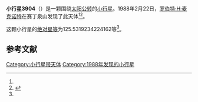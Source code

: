 {{Infobox planet
| bgcolour = #FFFFC0
| name = 3904 Honda
| symbol = 
| image = 
| caption = 
| discovery = yes
| discovery_ref = 
| discoverer = [[罗伯特·H·麦克诺特|罗伯特·H·麦克诺特]]
| discovery_site = [[赛丁泉山|赛丁泉山]] 
| discovered = 1988年2月22日
| designations = yes
| mp_name = 
| named_after = 
| alt_names = 1988 DQ/ 1939 CC1 / 1947 CG / 1951 CN1
| mp_category = [[主带小行星|主带小行星]]
| orbit_ref = <ref name="a">[http://ssd.jpl.nasa.gov/sbdb.cgi?sstr=3904 3904 Honda] {{Wayback|url=http://ssd.jpl.nasa.gov/sbdb.cgi?sstr=3904 |date=20210811143721 }}，小行星數據庫瀏覽器（JPL Small-Body Database Browser）－[[美国国家航空航天局|美国国家航空航天局]]喷气推进实验室</ref>
| epoch = 2456400.5 (2013年4月18日更新)
| aphelion = {{convert|2.805647946978707|AU|km|3|abbr=on|lk=out}}
| perihelion = {{convert|2.307965957722882|AU|km|3|abbr=on}}
| semimajor = {{convert|2.556806952350795|AU|km|3|abbr=on}}
| eccentricity = 0.097324905
| period = 1493.29405 [[日|日]]<br />4.09[[儒略年|儒略年]]
| avg_speed = 
| inclination = 14.98990736184197
| asc_node = 312.3822699474118
| mean_anomaly = 
| arg_peri = 125.5319234224162
| satellites = 
| physical_characteristics = yes
| dimensions = 
| mass = 
| density = 
| surface_grav = 
| escape_velocity = 
| sidereal_day = 
| axial_tilt = 
| pole_ecliptic_lat = 
| pole_ecliptic_lon = 
| albedo = 
| temperatures= 
| temp_name1 = 
| mean_temp_1 = 
| max_temp_1 = 
| temp_name2 = 
| max_temp_2 = 
| spectral_type = 
| abs_magnitude = 125.5319234224162
}}

'''小行星3904'''（{{lang-en|3904 Honda}}）是一颗围绕[[太阳|太阳]][[公转|公转]]的[[小行星|小行星]]。1988年2月22日，[[罗伯特·H·麦克诺特|罗伯特·H·麦克诺特]]在赛丁泉山发现了此天体<ref name="a" /><ref>{{cite news|title=小行星列表|url=http://cfa-www.harvard.edu/iau/lists/NumberedMPs.txt|accessdate=2013-07-08|newspaper=哈佛大学|archive-date=2008-05-17|archive-url=https://web.archive.org/web/20080517010638/http://cfa-www.harvard.edu/iau/lists/NumberedMPs.txt|dead-url=no}}</ref>。

这颗小行星的[[绝对星等|绝对星等]]为125.5319234224162等<ref name="a" />。

==参考文献==
{{reflist}}
{{Minor Planet Number|[[小行星3903|小行星3903]]|[[小行星3905|小行星3905]]}}

{{小天体}}

[[Category:小行星带天体|Category:小行星带天体]]
[[Category:1988年发现的小行星|Category:1988年发现的小行星]]

{{asteroid-stub}}